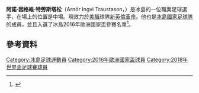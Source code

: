 {{noteTA|G1=football|G2=UEFA
|1=zh-hans:特勒伊斯塔松;zh-hk:查斯達臣;zh-tw:特勞斯塔松;}}
{{Infobox football biography
| name        = 阿諾·因格維·特勞斯塔松<br/>Arnór Ingvi Traustason
| image       = Zen-Ore (4).jpg
| caption     = 
| fullname    = 
| birth_date  = {{birth date and age|1993|4|30|df=y}}
| birth_place = [[冰島|冰島]][[凱夫拉維克|凱夫拉維克]]
| height      = {{height|m=1.84}}
| position    = 中場
| currentclub = [[新英格蘭革命|新英倫革命]]
| clubnumber  = 25
| youthyears1 = | youthclubs1 = 
| years1 = 2010–2013 | clubs1 = [[凱夫拉維克足球俱樂部|凱夫拉維克]] | caps1 = 52 | goals1 = 10
| years2 = 2012      | clubs2 = → [[辛尼斯Ulf|辛尼斯Ulf]] | caps2 = 10 | goals2 = 0
| years3 = 2014–2016 | clubs3 = [[諾高平體育會|諾高平]] | caps3 = 56 | goals3 = 12
| years4 = 2016–2017 | clubs4 = [[維也納迅速體育會|維也納迅速]]     | caps4 = 22  | goals4 = 3
| years5 = 2017      | clubs5 = → [[AEK雅典足球會|AEK雅典]] | caps5 = 3 | goals5 = 0
| years6 = 2018–2020 | clubs6 = [[馬模足球會|馬模]]     | caps6 = 69  | goals6 = 12
| years7 = 2021– | clubs7 = [[新英格蘭革命|新英倫革命]]     | caps7 = 0  | goals7 = 0
| nationalyears1 = 2009      | nationalcaps1 = 2  | nationalgoals1 = 0 | nationalteam1 = 冰島U17
| nationalyears2 = 2011      | nationalcaps2 = 5  | nationalgoals2 = 0 | nationalteam2 = 冰島U19
| nationalyears3 = 2012–2014 | nationalcaps3 = 12 | nationalgoals3 = 1 | nationalteam3 = [[冰島21歲以下國家足球隊|冰島U21]]
| nationalyears4 = 2015–     | nationalcaps4 = 37  | nationalgoals4 = 5 | nationalteam4 = [[冰島國家足球隊|冰島]]
| club-update = 16 March 2021
| ntupdate    = 14 October 2020
}}

'''阿諾·因格維·特勞斯塔松'''（Arnór Ingvi Traustason，{{bd|1993年|4月30日}}）是冰島的一位職業足球選手，在場上的位置是中場。現效力於[[美職|美職]]球隊[[新英格蘭革命|新英倫革命]]。他也是[[冰島國家足球隊|冰島國家足球隊]]的成員，並且入選了冰島2016年歐洲國家盃參賽名單<ref>{{cite web|url=http://www.ksi.is/landslid/nr/13334|title=A karla – Lokahópur fyrir EM 2016|date=9 May 2016|accessdate=10 May 2016|language=is|publisher=Knattspyrnusamband Íslands}}</ref>。

==參考資料==
{{reflist}}

{{冰島人物小作品}}
{{2016年歐洲國家盃冰島參賽名單}}
{{2018年世界盃足球賽冰島參賽名單}}

{{DEFAULTSORT:Traustason, Arnór Ingvi}}
[[Category:冰島足球運動員|Category:冰島足球運動員]]
[[Category:2016年歐洲國家盃球員|Category:2016年歐洲國家盃球員]]
[[Category:2018年世界盃足球賽球員|Category:2018年世界盃足球賽球員]]